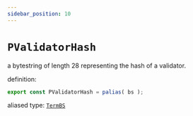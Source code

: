 ```yaml
---
sidebar_position: 10
---
```


# `PValidatorHash`

a bytestring of length 28 representing the hash of a validator.

definition:

```ts
export const PValidatorHash = palias( bs );
```

aliased type: [`TermBS`](../../stdlib/TermBS)